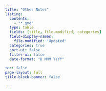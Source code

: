 ```yaml
---
title: "Other Notes"
listing:
  contents:
    - "*.qmd"
  type: table
  fields: [title, file-modified, categories]
  field-display-names:
    file-modified: "Updated"
  categories: true
  sort-ui: false
  filter-ui: false
  date-format: "D MMM YYYY"
  
toc: false
page-layout: full
title-block-banner: false

---
```


